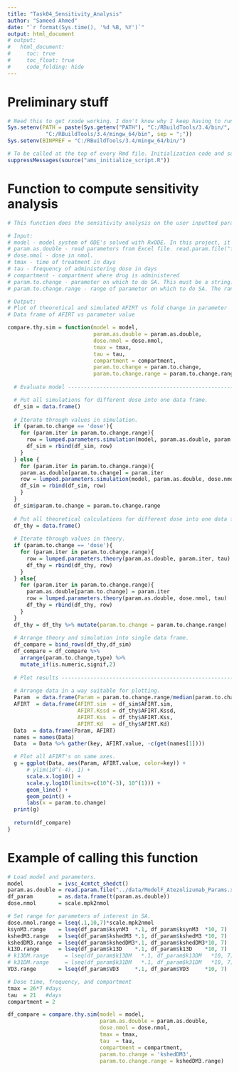 ```yaml
---
title: "Task04_Sensitivity_Analysis"
author: "Sameed Ahmed"
date: "`r format(Sys.time(), '%d %B, %Y')`"
output: html_document
# output:
#   html_document:
#     toc: true
#     toc_float: true
#     code_folding: hide
---
```


# Preliminary stuff

```r
# Need this to get rxode working. I don't know why I keep having to run this.
Sys.setenv(PATH = paste(Sys.getenv("PATH"), "C:/RBuildTools/3.4/bin/",
            "C:/RBuildTools/3.4/mingw_64/bin", sep = ";"))
Sys.setenv(BINPREF = "C:/RBuildTools/3.4/mingw_64/bin/")

# To be called at the top of every Rmd file. Initialization code and some useful constants.
suppressMessages(source("ams_initialize_script.R"))
```

# Function to compute sensitivity analysis

```r

# This function does the sensitivity analysis on the user inputted parameter and compares the theoretical result to the simulated result.

# Input: 
# model - model system of ODE's solved with RxODE. In this project, it is 'ivsc_4cmtct_shedct'.
# param.as.double - read parameters from Excel file. read.param.file("file directory").
# dose.nmol - dose in nmol.
# tmax - time of treatment in days
# tau - frequency of administering dose in days
# compartment - compartment where drug is administered
# param.to.change - parameter on which to do SA. This must be a string.
# param.to.change.range - range of parameter on which to do SA. The range must be symmetric in fold change. This must be a vector of odd length.

# Output:
# Plot of theoretical and simulated AFIRT vs fold change in parameter
# Data frame of AFIRT vs parameter value

compare.thy.sim = function(model = model, 
                           param.as.double = param.as.double,
                           dose.nmol = dose.nmol,
                           tmax = tmax,
                           tau = tau,
                           compartment = compartment,
                           param.to.change = param.to.change,
                           param.to.change.range = param.to.change.range) {
  
  # Evaluate model ------------------------------------------------------------------------------------------

  # Put all simulations for different dose into one data frame.
  df_sim = data.frame()
  
  # Iterate through values in simulation.
  if (param.to.change == 'dose'){
    for (param.iter in param.to.change.range){
      row = lumped.parameters.simulation(model, param.as.double, param.iter, tmax, tau, compartment)
      df_sim = rbind(df_sim, row)
    }  
  } else {
    for (param.iter in param.to.change.range){
    param.as.double[param.to.change] = param.iter
    row = lumped.parameters.simulation(model, param.as.double, dose.nmol, tmax, tau, compartment)
    df_sim = rbind(df_sim, row)
    }
  }
  df_sim$param.to.change = param.to.change.range
  
  # Put all theoretical calculations for different dose into one data frame.
  df_thy = data.frame()
  
  # Iterate through values in theory.
  if (param.to.change == 'dose'){
    for (param.iter in param.to.change.range){
      row = lumped.parameters.theory(param.as.double, param.iter, tau)
      df_thy = rbind(df_thy, row)
    }
  } else{
    for (param.iter in param.to.change.range){
      param.as.double[param.to.change] = param.iter
      row = lumped.parameters.theory(param.as.double, dose.nmol, tau)
      df_thy = rbind(df_thy, row)
    }
  }
  df_thy = df_thy %>% mutate(param.to.change = param.to.change.range)
  
  # Arrange theory and simulation into single data frame.
  df_compare = bind_rows(df_thy,df_sim)
  df_compare = df_compare %>%
    arrange(param.to.change,type) %>%
    mutate_if(is.numeric,signif,2)
  
  # Plot results --------------------------------------------------------------------------------------------
  
  # Arrange data in a way suitable for plotting.
  Param  = data.frame(Param = param.to.change.range/median(param.to.change.range))
  AFIRT  = data.frame(AFIRT.sim  = df_sim$AFIRT.sim,
                      AFIRT.Kssd = df_thy$AFIRT.Kssd,
                      AFIRT.Kss  = df_thy$AFIRT.Kss,
                      AFIRT.Kd   = df_thy$AFIRT.Kd)
  Data  = data.frame(Param, AFIRT)
  names = names(Data)
  Data  = Data %>% gather(key, AFIRT.value, -c(get(names[1])))

  # Plot all AFIRT's on same axes.
  g = ggplot(Data, aes(Param, AFIRT.value, color=key)) +
      # ylim(10^(-4), 1) + 
      scale.x.log10() +
      scale.y.log10(limits=c(10^(-3), 10^(1))) + 
      geom_line() +
      geom_point() + 
      labs(x = param.to.change)
  print(g)
  
  return(df_compare)
}
```

# Example of calling this function

```r
# Load model and parameters.
model           = ivsc_4cmtct_shedct()
param.as.double = read.param.file("../data/ModelF_Atezolizumab_Params.xlsx")
df_param        = as.data.frame(t(param.as.double))
dose.nmol       = scale.mpk2nmol

# Set range for parameters of interest in SA.
dose.nmol.range = lseq(.1,10,7)*scale.mpk2nmol
ksynM3.range    = lseq(df_param$ksynM3  *.1, df_param$ksynM3  *10, 7)
kshedM3.range   = lseq(df_param$kshedM3 *.1, df_param$kshedM3 *10, 7)
kshedDM3.range  = lseq(df_param$kshedDM3*.1, df_param$kshedDM3*10, 7)
k13D.range      = lseq(df_param$k13D    *.1, df_param$k13D    *10, 7)
# k13DM.range     = lseq(df_param$k13DM   *.1, df_param$k13DM   *10, 7)
# k31DM.range     = lseq(df_param$k31DM   *.1, df_param$k31DM   *10, 7)
VD3.range       = lseq(df_param$VD3     *.1, df_param$VD3     *10, 7)

# Dose time, frequency, and compartment
tmax = 26*7 #days
tau  = 21   #days
compartment = 2

df_compare = compare.thy.sim(model = model,
                             param.as.double = param.as.double,
                             dose.nmol = dose.nmol,
                             tmax = tmax,
                             tau  = tau,
                             compartment = compartment,
                             param.to.change = 'kshedDM3',
                             param.to.change.range = kshedDM3.range)
```































